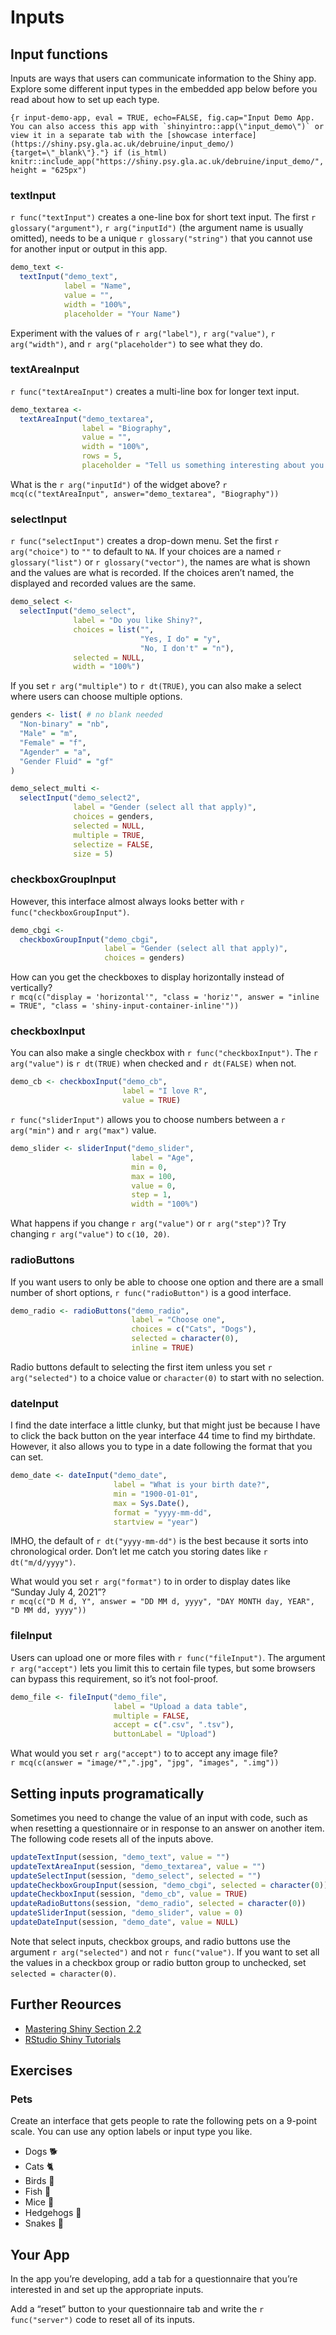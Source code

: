 # Inputs {#inputs}

## Input functions

Inputs are ways that users can communicate information to the Shiny app. Explore some different input types in the embedded app below before you read about how to set up each type.

```{r input-demo-app, eval = TRUE, echo=FALSE, fig.cap="Input Demo App. You can also access this app with `shinyintro::app(\"input_demo\")` or view it in a separate tab with the [showcase interface](https://shiny.psy.gla.ac.uk/debruine/input_demo/){target=\"_blank\"}."}
if (is_html)
  knitr::include_app("https://shiny.psy.gla.ac.uk/debruine/input_demo/",
  height = "625px")
```

### textInput

`r func("textInput")` creates a one-line box for short text input. The first `r glossary("argument")`, `r arg("inputId")` (the argument name is usually omitted), needs to be a unique `r glossary("string")` that you cannot use for another input or output in this app.

```r
demo_text <- 
  textInput("demo_text", 
            label = "Name", 
            value = "", 
            width = "100%",
            placeholder = "Your Name")
```

::: {.try}
Experiment with the values of `r arg("label")`, `r arg("value")`, `r arg("width")`, and `r arg("placeholder")` to see what they do.
:::

### textAreaInput

`r func("textAreaInput")` creates a multi-line box for longer text input.

```r
demo_textarea <- 
  textAreaInput("demo_textarea", 
                label = "Biography", 
                value = "",
                width = "100%",
                rows = 5, 
                placeholder = "Tell us something interesting about you.")
```

What is the `r arg("inputId")` of the widget above?
`r mcq(c("textAreaInput", answer="demo_textarea", "Biography"))`

### selectInput

`r func("selectInput")` creates a drop-down menu. Set the first `r arg("choice")` to `""` to default to `NA`. If your choices are a named `r glossary("list")` or `r glossary("vector")`, the names are what is shown and the values are what is recorded. If the choices aren't named, the displayed and recorded values are the same.

```r
demo_select <- 
  selectInput("demo_select", 
              label = "Do you like Shiny?", 
              choices = list("", 
                             "Yes, I do" = "y", 
                             "No, I don't" = "n"),
              selected = NULL,
              width = "100%")
```

If you set `r arg("multiple")` to `r dt(TRUE)`, you can also make a select where users can choose multiple options.

```r
genders <- list( # no blank needed
  "Non-binary" = "nb",
  "Male" = "m",
  "Female" = "f",
  "Agender" = "a",
  "Gender Fluid" = "gf"
)

demo_select_multi <- 
  selectInput("demo_select2", 
              label = "Gender (select all that apply)", 
              choices = genders,
              selected = NULL,
              multiple = TRUE, 
              selectize = FALSE,
              size = 5)
```

### checkboxGroupInput

However, this interface almost always looks better with `r func("checkboxGroupInput")`. 

```r
demo_cbgi <-
  checkboxGroupInput("demo_cbgi",
                     label = "Gender (select all that apply)",
                     choices = genders)
```

How can you get the checkboxes to display horizontally instead of vertically?  
`r mcq(c("display = 'horizontal'", "class = 'horiz'", answer = "inline = TRUE", "class = 'shiny-input-container-inline'"))`


### checkboxInput

You can also make a single checkbox with `r func("checkboxInput")`. The `r arg("value")` is `r dt(TRUE)` when checked and `r dt(FALSE)` when not.

```r
demo_cb <- checkboxInput("demo_cb",
                         label = "I love R",
                         value = TRUE)
```

`r func("sliderInput")` allows you to choose numbers between a `r arg("min")` and `r arg("max")` value.

```r
demo_slider <- sliderInput("demo_slider",
                           label = "Age",
                           min = 0,
                           max = 100,
                           value = 0,
                           step = 1,
                           width = "100%")
```

::: {.try}
What happens if you change `r arg("value")` or `r arg("step")`? Try changing `r arg("value")` to `c(10, 20)`.
:::

### radioButtons

If you want users to only be able to choose one option and there are a small number of short options, `r func("radioButton")` is a good interface. 

```r
demo_radio <- radioButtons("demo_radio",
                           label = "Choose one",
                           choices = c("Cats", "Dogs"),
                           selected = character(0),
                           inline = TRUE)
```

::: {.warning}
Radio buttons default to selecting the first item unless you set `r arg("selected")` to a choice value or `character(0)` to start with no selection.
:::

### dateInput

I find the date interface a little clunky, but that might just be because I have to click the back button on the year interface 44 time to find my birthdate. However, it also allows you to type in a date following the format that you can set.

```r
demo_date <- dateInput("demo_date",
                       label = "What is your birth date?",
                       min = "1900-01-01",
                       max = Sys.Date(),
                       format = "yyyy-mm-dd",
                       startview = "year")
```

::: {.info}
IMHO, the default of `r dt("yyyy-mm-dd")` is the best because it sorts into chronological order. Don't let me catch you storing dates like `r dt("m/d/yyyy")`. 
:::

What would you set `r arg("format")` to in order to display dates like "Sunday July 4, 2021"?  
`r mcq(c("D M d, Y", answer = "DD MM d, yyyy", "DAY MONTH day, YEAR", "D MM dd, yyyy"))`


### fileInput

Users can upload one or more files with `r func("fileInput")`. The argument `r arg("accept")` lets you limit this to certain file types, but some browsers can bypass this requirement, so it's not fool-proof.

```r
demo_file <- fileInput("demo_file",
                       label = "Upload a data table",
                       multiple = FALSE,
                       accept = c(".csv", ".tsv"),
                       buttonLabel = "Upload")
```

What would you set `r arg("accept")` to to accept any image file?  
`r mcq(c(answer = "image/*",".jpg", "jpg", "images", ".img"))`


## Setting inputs programatically

Sometimes you need to change the value of an input with code, such as when resetting a questionnaire or in response to an answer on another item. The following code resets all of the inputs above.

```r
updateTextInput(session, "demo_text", value = "")
updateTextAreaInput(session, "demo_textarea", value = "")
updateSelectInput(session, "demo_select", selected = "")
updateCheckboxGroupInput(session, "demo_cbgi", selected = character(0))
updateCheckboxInput(session, "demo_cb", value = TRUE)
updateRadioButtons(session, "demo_radio", selected = character(0))
updateSliderInput(session, "demo_slider", value = 0)
updateDateInput(session, "demo_date", value = NULL)
```

::: {.warning}
Note that select inputs, checkbox groups, and radio buttons use the argument `r arg("selected")` and not `r func("value")`. If you want to set all the values in a checkbox group or radio button group to unchecked, set `selected = character(0)`.
:::

## Further Reources {#resources-inputs}

* [Mastering Shiny Section 2.2](https://mastering-shiny.org/basic-ui.html#inputs){target="_blank"}
* [RStudio Shiny Tutorials](https://vimeo.com/rstudioinc/review/131218530/212d8a5a7a/#t=10m41s){target="_blank"}

## Exercises {#exercises-inputs}

### Pets

Create an interface that gets people to rate the following pets on a 9-point scale. You can use any option labels or input type you like.

* Dogs 🐕  
* Cats 🐈  
* Birds 🦜  
* Fish 🐠  
* Mice 🐁  
* Hedgehogs 🦔  
* Snakes 🐍

## Your App {#your-app-inputs}

In the app you're developing, add a tab for a questionnaire that you're interested in and set up the appropriate inputs.

Add a "reset" button to your questionnaire tab and write the `r func("server")` code to reset all of its inputs.
